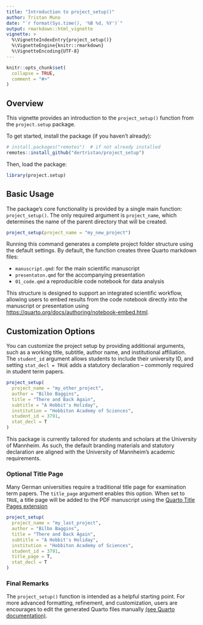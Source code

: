 ```yaml
---
title: "Introduction to project_setup()"
author: Tristan Muno
date: "`r format(Sys.time(), '%B %d, %Y')`"
output: rmarkdown::html_vignette
vignette: >
  %\VignetteIndexEntry{project_setup()}
  %\VignetteEngine{knitr::rmarkdown}
  %\VignetteEncoding{UTF-8}
---
```


```r
knitr::opts_chunk$set(
  collapse = TRUE,
  comment = "#>"
)
```

## Overview

This vignette provides an introduction to the `project_setup()` function from the `project.setup` package.

To get started, install the package (if you haven't already):

```r
# install.packages("remotes")  # if not already installed
remotes::install_github("dertristan/project_setup")
```

Then, load the package:

```r
library(project.setup)
```

## Basic Usage

The package's core functionality is provided by a single main function: `project_setup()`. The only required argument is `project_name`, which determines the name of the parent directory that will be created.

```r
project_setup(project_name = "my_new_project")
```

Running this command generates a complete project folder structure using the default settings. By default, the function creates three Quarto markdown files:

- `manuscript.qmd`: for the main scientific manuscript
- `presentaton.qmd` for the accompanying presentation
- `01_code.qmd` a reproducible code notebook for data analysis

This structure is designed to support an integrated scientific workflow, allowing users to embed results from the code notebook directly into the manuscript or presentation using [https://quarto.org/docs/authoring/notebook-embed.html](Quarto's embedding functionality).

## Customization Options

You can customize the project setup by providing additional arguments, such as a working title, subtitle, author name, and institutional affiliation. The `student_id` argument allows students to include their university ID, and setting `stat_decl = TRUE` adds a statutory declaration -- commonly required in student term papers.

```r
project_setup(
  project_name = "my_other_project",
  author = "Bilbo Baggins",
  title = "There and Back Again",
  subtitle = "A Hobbit's Holiday",
  institution = "Hobbiton Academy of Sciences",
  student_id = 3791,
  stat_decl = T
)
```

This package is currently tailored for students and scholars at the University of Mannheim. As such, the default branding materials and statutory declaration are aligned with the University of Mannheim's academic requirements.


### Optional Title Page

Many German universities require a traditional title page for examination term papers. The `title_page` argument enables this option. When set to `TRUE`, a title page will be added to the PDF manuscript using the [Quarto Title Pages extension](https://nmfs-opensci.github.io/quarto_titlepages/)

```r
project_setup(
  project_name = "my_last_project",
  author = "Bilbo Baggins",
  title = "There and Back Again",
  subtitle = "A Hobbit's Holiday",
  institution = "Hobbiton Academy of Sciences",
  student_id = 3791,
  title_page = T,
  stat_decl = T
)
```

### Final Remarks

The `project_setup()` function is intended as a helpful starting point. For more advanced formatting, refinement, and customization, users are encourages to edit the generated Quarto files manually [(see Quarto documentation)](https://quarto.org/docs/guide/).
